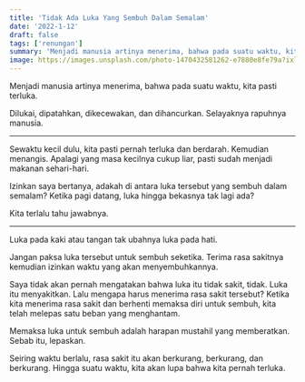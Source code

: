 ```yaml
---
title: 'Tidak Ada Luka Yang Sembuh Dalam Semalam'
date: '2022-1-12'
draft: false
tags: ['renungan']
summary: 'Menjadi manusia artinya menerima, bahwa pada suatu waktu, kita pasti terluka.'
image: https://images.unsplash.com/photo-1470432581262-e7880e8fe79a?ixlib=rb-1.2.1&ixid=MnwxMjA3fDB8MHxwaG90by1wYWdlfHx8fGVufDB8fHx8&fit=crop&auto=format
---
```


Menjadi manusia artinya menerima, bahwa pada suatu waktu, kita pasti terluka.

Dilukai, dipatahkan, dikecewakan, dan dihancurkan. Selayaknya rapuhnya manusia.

---

Sewaktu kecil dulu, kita pasti pernah terluka dan berdarah. Kemudian menangis. Apalagi yang masa
kecilnya cukup liar, pasti sudah menjadi makanan sehari-hari.

Izinkan saya bertanya, adakah di antara luka tersebut yang sembuh dalam semalam? Ketika pagi datang,
luka hingga bekasnya tak lagi ada?

Kita terlalu tahu jawabnya.

---

Luka pada kaki atau tangan tak ubahnya luka pada hati.

Jangan paksa luka tersebut untuk sembuh seketika. Terima rasa sakitnya kemudian izinkan waktu yang
akan menyembuhkannya.

Saya tidak akan pernah mengatakan bahwa luka itu tidak sakit, tidak. Luka itu menyakitkan. Lalu
mengapa harus menerima rasa sakit tersebut? Ketika kita menerima rasa sakit dan berhenti memaksa
diri untuk sembuh, kita telah melepas satu beban yang menghantam.

Memaksa luka untuk sembuh adalah harapan mustahil yang memberatkan. Sebab itu, lepaskan.

Seiring waktu berlalu, rasa sakit itu akan berkurang, berkurang, dan berkurang. Hingga suatu waktu,
kita akan lupa bahwa kita pernah terluka.
